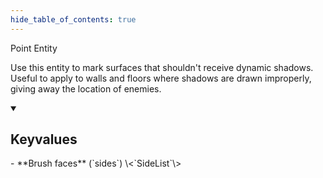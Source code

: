 ```yaml
---
hide_table_of_contents: true
---
```


<!---
!!!!!!
THIS PAGE IS AUTOGENERATED FROM GAME FGD DEFINITIONS!
DO NOT EDIT MANUALLY!
!!!!!!

In order to make edits, you can make an annotation file in /fgd_dump_overrides
-->


Point Entity

Use this entity to mark surfaces that shouldn't receive dynamic shadows. Useful to apply to walls and floors where shadows are drawn improperly, giving away the location of enemies.

<details open>
<summary><h2>Keyvalues</h2></summary>
- **Brush faces** (`sides`) \<`SideList`\>


 </details>

